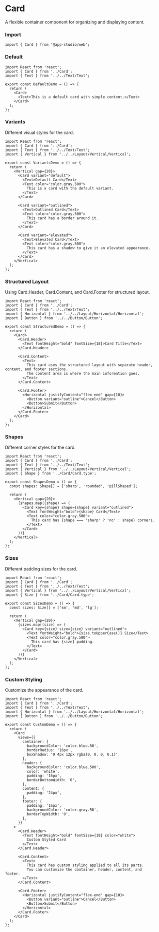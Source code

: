 # Card

A flexible container component for organizing and displaying content.

### **Import**
  ```tsx
  import { Card } from '@app-studio/web';
  ```

### **Default**
```tsx
import React from 'react';
import { Card } from '../Card';
import { Text } from '../../Text/Text';

export const DefaultDemo = () => {
  return (
    <Card>
      <Text>This is a default card with simple content.</Text>
    </Card>
  );
};
```

### **Variants**
Different visual styles for the card.

```tsx
import React from 'react';
import { Card } from '../Card';
import { Text } from '../../Text/Text';
import { Vertical } from '../../Layout/Vertical/Vertical';

export const VariantsDemo = () => {
  return (
    <Vertical gap={20}>
      <Card variant="default">
        <Text>Default Card</Text>
        <Text color="color.gray.500">
          This is a card with the default variant.
        </Text>
      </Card>
      
      <Card variant="outlined">
        <Text>Outlined Card</Text>
        <Text color="color.gray.500">
          This card has a border around it.
        </Text>
      </Card>
      
      <Card variant="elevated">
        <Text>Elevated Card</Text>
        <Text color="color.gray.500">
          This card has a shadow to give it an elevated appearance.
        </Text>
      </Card>
    </Vertical>
  );
};
```

### **Structured Layout**
Using Card.Header, Card.Content, and Card.Footer for structured layout.

```tsx
import React from 'react';
import { Card } from '../Card';
import { Text } from '../../Text/Text';
import { Horizontal } from '../../Layout/Horizontal/Horizontal';
import { Button } from '../../Button/Button';

export const StructuredDemo = () => {
  return (
    <Card>
      <Card.Header>
        <Text fontWeight="bold" fontSize={18}>Card Title</Text>
      </Card.Header>
      
      <Card.Content>
        <Text>
          This card uses the structured layout with separate header, content, and footer sections.
          The content area is where the main information goes.
        </Text>
      </Card.Content>
      
      <Card.Footer>
        <Horizontal justifyContent="flex-end" gap={10}>
          <Button variant="outline">Cancel</Button>
          <Button>Submit</Button>
        </Horizontal>
      </Card.Footer>
    </Card>
  );
};
```

### **Shapes**
Different corner styles for the card.

```tsx
import React from 'react';
import { Card } from '../Card';
import { Text } from '../../Text/Text';
import { Vertical } from '../../Layout/Vertical/Vertical';
import { Shape } from '../Card/Card.type';

export const ShapesDemo = () => {
  const shapes: Shape[] = ['sharp', 'rounded', 'pillShaped'];
  
  return (
    <Vertical gap={20}>
      {shapes.map((shape) => (
        <Card key={shape} shape={shape} variant="outlined">
          <Text fontWeight="bold">{shape} Card</Text>
          <Text color="color.gray.500">
            This card has {shape === 'sharp' ? 'no' : shape} corners.
          </Text>
        </Card>
      ))}
    </Vertical>
  );
};
```

### **Sizes**
Different padding sizes for the card.

```tsx
import React from 'react';
import { Card } from '../Card';
import { Text } from '../../Text/Text';
import { Vertical } from '../../Layout/Vertical/Vertical';
import { Size } from '../Card/Card.type';

export const SizesDemo = () => {
  const sizes: Size[] = ['sm', 'md', 'lg'];
  
  return (
    <Vertical gap={20}>
      {sizes.map((size) => (
        <Card key={size} size={size} variant="outlined">
          <Text fontWeight="bold">{size.toUpperCase()} Size</Text>
          <Text color="color.gray.500">
            This card has {size} padding.
          </Text>
        </Card>
      ))}
    </Vertical>
  );
};
```

### **Custom Styling**
Customize the appearance of the card.

```tsx
import React from 'react';
import { Card } from '../Card';
import { Text } from '../../Text/Text';
import { Horizontal } from '../../Layout/Horizontal/Horizontal';
import { Button } from '../../Button/Button';

export const CustomDemo = () => {
  return (
    <Card
      views={{
        container: {
          backgroundColor: 'color.blue.50',
          borderRadius: '16px',
          boxShadow: '0 4px 12px rgba(0, 0, 0, 0.1)',
        },
        header: {
          backgroundColor: 'color.blue.500',
          color: 'white',
          padding: '16px',
          borderBottomWidth: '0',
        },
        content: {
          padding: '24px',
        },
        footer: {
          padding: '16px',
          backgroundColor: 'color.gray.50',
          borderTopWidth: '0',
        },
      }}
    >
      <Card.Header>
        <Text fontWeight="bold" fontSize={18} color="white">
          Custom Styled Card
        </Text>
      </Card.Header>
      
      <Card.Content>
        <Text>
          This card has custom styling applied to all its parts.
          You can customize the container, header, content, and footer.
        </Text>
      </Card.Content>
      
      <Card.Footer>
        <Horizontal justifyContent="flex-end" gap={10}>
          <Button variant="outline">Cancel</Button>
          <Button>Submit</Button>
        </Horizontal>
      </Card.Footer>
    </Card>
  );
};
```

